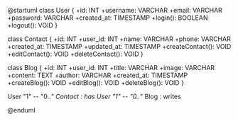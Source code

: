 @startuml
class User {
  +id: INT
  +username: VARCHAR
  +email: VARCHAR
  +password: VARCHAR
  +created_at: TIMESTAMP
  +login(): BOOLEAN
  +logout(): VOID
}

class Contact {
  +id: INT
  +user_id: INT
  +name: VARCHAR
  +phone: VARCHAR
  +created_at: TIMESTAMP
  +updated_at: TIMESTAMP
  +createContact(): VOID
  +editContact(): VOID
  +deleteContact(): VOID
}

class Blog {
  +id: INT
  +user_id: INT
  +title: VARCHAR
  +image: VARCHAR
  +content: TEXT
  +author: VARCHAR
  +created_at: TIMESTAMP
  +createBlog(): VOID
  +editBlog(): VOID
  +deleteBlog(): VOID
}

User "1" -- "0..*" Contact : has
User "1" -- "0..*" Blog : writes

@enduml

